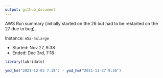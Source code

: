 ```yaml
---
output: github_document
---
```


AWS Run summary (initially started on the 26 but had to be restarted on the 27 due to bug).

Instance: `m5a-4xlarge`

  - Started: Nov 27, 9:38
  - Ended: Dec 3rd, 7:18

```r
library(lubridate)
```

```r
ymd_hm("2021-12-03 7:18") - ymd_hm("2021-11-27 9:36") 
```
